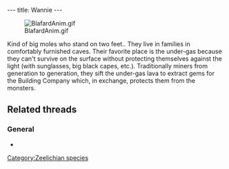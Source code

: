 ---
title: Wannie
---

[[Image:BlafardAnim.gif|right]]

{{Quote|
Quote=Wannie representative. The race of the Wannies lives in the under-gas. They are the workers of the gem mine, from which gazogem is made. The mine is being run by the Building Company, under imperial supervision.|
Character=A plaque in [[Dark Monk's temple]]}}

Kind of big moles who stand on two feet.. They live in families in comfortably furnished caves. Their favorite place is the under-gas because they can't survive on the surface without protecting themselves against the light (with sunglasses, big black capes, etc.). Traditionally miners from generation to generation, they sift the under-gas lava to extract gems for the Building Company which, in exchange, protects them from the monsters.

==Related threads==
===General===
* {{thread|id=4798|title=didier sent me this a while back}}

{{Stub}}

[[Category:Zeelichian species]]
